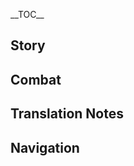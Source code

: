 {{CharacterTabs}}
{{LanguageTabs}}
{{Stub|1={{Meta/VO|tl=1|Chinese}}}}
__TOC__
==Story==
{{VO/Story
|character           = {{ROOTPAGENAME}}
|language            = zh
|language_s          = zh
|language_t          = zh-tw
|name_s              = 珊瑚宫心海
|name_t              = 珊瑚宮心海

|vo_01_01_title_s    = 初次见面…
|vo_01_01_title_t    = 初次見面…
|vo_01_01_subtitle   = Hello
|vo_01_01_file       = VO_{language}{character} Hello.ogg
|vo_01_01_tx_s       = 我是珊瑚宫心海，海祇岛的「现人神巫女」。此次与你一起出行，就当做是放松一下…咳，就当做是对外考察吧。不用担心，临行前我留下了不少锦囊，将海祇岛近期的发展计划布置完毕了。稍微离开一会儿，也没有关系。
|vo_01_01_tx_t       = 我是珊瑚宮心海，海祇島的「現人神巫女」。此次與（你/妳）一起出行，就當做是放鬆一下…咳，就當做是對外考察吧。不用擔心，臨行前我留下了不少錦囊，將海祇島近期的發展計畫安排完畢了。稍微離開一會兒，也沒有關係。
|vo_01_01_rm_s       = Wǒ shì Shānhúgōng Xīnhǎi, Hǎiqí-dǎo de "Xiànrénshén Wūnǚ". Cǐcì yǔ ní chūxíng, jiù dàngzuò shì fàngsōng yīxià... Kè, jiù dàngzuò shì duìwài kǎochá ba. Bùyòng dānxīn, línxíng qián wǒ liúxiàle bùshǎo jǐnnáng, jiāng Hǎiqí-dǎo jìnqī de fāzhǎn jìhuà bùzhì wánbìle. Shāowēi líkāi yīhuǐr, yě méiyǒu guānxì.
|vo_01_01_rm_t       = Wǒ shì Shānhúgōng Xīnhǎi, Hǎiqí-dǎo de "Xiànrénshén Wūnǚ". Cǐcì yǔ ní chūxíng, jiù dàngzuò shì fàngsōng yīxià... Kè, jiù dàngzuò shì duìwài kǎochá ba. Bùyòng dānxīn, línxíng qián wǒ liúxiàle bùshǎo jǐnnáng, jiāng Hǎiqí-dǎo jìnqí de fāzhǎn jìhuà ānpái wánbìle. Shāowéi líkāi yīhuìr, yě méiyǒu guānxì.
|vo_01_01_tl         =

|vo_02_01_title_s    = 闲聊・阅读
|vo_02_01_title_t    = 閒聊・閱讀
|vo_02_01_subtitle   = Chat: Reading
|vo_02_01_file       = VO_{language}{character} Chat - Reading.ogg
|vo_02_01_tx_s       = 八重堂出版的许多作品，深入浅出地阐明了兵法原理，我很喜欢。
|vo_02_01_tx_t       = 八重堂出版的許多作品，深入淺出地闡明了兵法原理，我很喜歡。
|vo_02_01_rm         = Bāchóng-táng chūbǎn de xǔduō zuòpǐn, shēnrù-qiǎnchū de chǎnmíngle bīngfǎ yuánlǐ, wǒ hěn xǐhuān.
|vo_02_01_tl         =

|vo_02_02_title_s    = 闲聊・游鱼
|vo_02_02_title_t    = 閒聊・游魚
|vo_02_02_subtitle   = Chat: Fish
|vo_02_02_file       = VO_{language}{character} Chat - Fish.ogg
|vo_02_02_tx_s       = 每个生灵的意志都值得尊重，就像海中的游鱼，也有自己的方向。
|vo_02_02_tx_t       = 每個生靈的意志都值得尊重，就像海中的游魚，也有自己的方向。
|vo_02_02_rm         = Měigè shēnglíng de yìzhì, dōu zhídé zūnzhòng, jiùxiàng shì hǎi zhōng de yóuyú, yě yǒu zìjǐ de fāngxiàng.
|vo_02_02_tl         =

|vo_02_03_title_s    = 闲聊・准备
|vo_02_03_title_t    = 閒聊・準備
|vo_02_03_subtitle   = Chat: Preparation
|vo_02_03_file       = VO_{language}{character} Chat - Preparation.ogg
|vo_02_03_tx_s       = 未雨绸缪，才能临危不乱。
|vo_02_03_tx_t       = 未雨綢繆，才能臨危不亂。
|vo_02_03_rm_s       = Wèiyǔ-chóumóu, cáinéng línwēi-bùluàn.
|vo_02_03_rm_t       = Wèiyǔ-chóumóu, cáinéng línwéi-bùluàn.
|vo_02_03_tl         = Only by making advance preparations<ref group="TN •">{{Lang|mini=1|zh={{wt|未雨綢繆#Chinese|未雨绸缪}}|zh_rm=wèiyǔ-chóumóu|zh_lit=to repair the roof before it rains}} is an idiom that means to prepare for a rainy day or to take the necessary precautions.</ref>, can we avoid being frantic in the face of peril.

|vo_03_01_title_s    = 下雨的时候…
|vo_03_01_title_t    = 下雨的時候…
|vo_03_01_subtitle   = When It Rains
|vo_03_01_file       = VO_{language}{character} When It Rains.ogg
|vo_03_01_tx_s       = 雨中行军，可以隐蔽声息，但对体能却是很大的考验…
|vo_03_01_tx_t       = 雨中行軍，可以隱蔽聲息，但對體能卻是很大的考驗…
|vo_03_01_rm_s       = Yǔ zhōng xíngjūn, kěyǐ yǐnbì shēngxī, dàn duì tǐnéng què shì hěn dà de kǎoyàn...
|vo_03_01_rm_t       = Yǔ zhōng xíngjūn, kěyǐ yǐnbì shēngxí, dàn duì tǐnéng què shì hěn dà de kǎoyàn...
|vo_03_01_tl         =  

|vo_03_02_title_s    = 下雪的时候…
|vo_03_02_title_t    = 下雪的時候…
|vo_03_02_subtitle   = When It Snows
|vo_03_02_file       = VO_{language}{character} When It Snows.ogg
|vo_03_02_tx_s       = 雪…真漂亮呀。
|vo_03_02_tx_t       = 雪…真漂亮呀。
|vo_03_02_rm         = Xuě... zhēn piàoliàng ya.
|vo_03_02_tl         = The snow... it's really beautiful.

|vo_03_03_title_s    = 阳光很好…
|vo_03_03_title_t    = 陽光很好…
|vo_03_03_subtitle   = When the Sun Is Out
|vo_03_03_file       = VO_{language}{character} When the Sun Is Out.ogg
|vo_03_03_tx_s       = 天色真好，一起走走吧？
|vo_03_03_tx_t       = 天色真好，一起走走吧？
|vo_03_03_rm         = Tiānsè zhēnhǎo, yīqǐ zǒuzǒu ba?
|vo_03_03_tl         = The weather is nice. Shall we go for a walk?

|vo_03_04_title_s    = 刮大风了…
|vo_03_04_title_t    = 颳大風了…
|vo_03_04_subtitle   = When the Wind Is Blowing
|vo_03_04_file       = VO_{language}{character} When the Wind Is Blowing.ogg
|vo_03_04_tx_s       = 嗯…这么大的风，正适合用火攻之计。
|vo_03_04_tx_t       = 嗯…這麼大的風，正適合用火攻之計。
|vo_03_04_rm         = Ǹg... Zhèmè dà de fēng, zhèng shìhé yòng huǒgōngzhījì.
|vo_03_04_tl         =

|vo_04_01_title_s    = 早上好…
|vo_04_01_title_t    = 早安…
|vo_04_01_subtitle   = Good Morning
|vo_04_01_file       = VO_{language}{character} Good Morning.ogg
|vo_04_01_tx_s       = 早安。我刚刚读到一段有趣的兵法，要一起研究一下吗？
|vo_04_01_tx_t       = 早安。我剛剛讀到一段有趣的兵法，要一起研究一下嗎？
|vo_04_01_rm_s       = Zǎo'ān. Wǒ gānggāng dúdào yī duàn yǒuqù de bīngfǎ, yào yīqǐ yánjiū yīxià ma?
|vo_04_01_rm_t       = Zǎo'ān. Wǒ gānggāng dúdào yī duàn yǒuqù de bīngfǎ, yào yīqǐ yánjiù yīxià ma?
|vo_04_01_tl         =

|vo_04_02_title_s    = 中午好…
|vo_04_02_title_t    = 午安…
|vo_04_02_subtitle   = Good Afternoon
|vo_04_02_file       = VO_{language}{character} Good Afternoon.ogg
|vo_04_02_tx_s       = 下午的作战方案要进行一些修正，这样可以保证更高的效率。
|vo_04_02_tx_t       = 下午的作戰方案要進行一些修正，這樣可以保證更高的效率。
|vo_04_02_rm         = Xiàwǔ de zuòzhàn fāng'àn yào jìnxíng yīxiē xiūzhèng, zhèyàng kěyǐ bǎozhèng gèng gāo de xiàolǜ.
|vo_04_02_tl         =

|vo_04_03_title_s    = 晚上好…
|vo_04_03_title_t    = 晚上好…
|vo_04_03_subtitle   = Good Evening
|vo_04_03_file       = VO_{language}{character} Good Evening.ogg
|vo_04_03_tx_s       = 嗯？这么快就到晚上了？跟你在一起，时间总是会过得格外快。
|vo_04_03_tx_t       = 嗯？這麼快就到晚上了？跟（你/妳）在一起，時間總是會過得特別快。
|vo_04_03_rm         = Ǹg? Zhème kuài jiù dào wǎnshàngle? Gēn nǐ zài yīqǐ, shíjiān zǒngshì huì guò de géwài kuài.
|vo_04_03_tl         =

|vo_04_04_title_s    = 晚安…
|vo_04_04_title_t    = 晚安…
|vo_04_04_subtitle   = Good Night
|vo_04_04_file       = VO_{language}{character} Good Night.ogg
|vo_04_04_tx_s       = 好好休息，养精蓄锐。晚安。
|vo_04_04_tx_t       = 好好休息，養精蓄銳。晚安。
|vo_04_04_rm_s       = Hǎohao xiūxi, yǎngjīng-xùruì. Wǎn'ān.
|vo_04_04_rm_t       = Hǎohao xiūxí, yǎngjīng-xùruì. Wǎn'ān.
|vo_04_04_tl         =

|vo_05_01_title_s    = 关于珊瑚宫心海自己・锦囊
|vo_05_01_title_t    = 關於珊瑚宮心海自己・錦囊
|vo_05_01_subtitle   = About {character}: Directives
|vo_05_01_file       = VO_{language}{character} About {character} - Directives.ogg
|vo_05_01_tx_s       = 战场局势千变万化，一念之差就可能葬送全局。所以在开战前，我会将所有情况纳入考量，写成锦囊交给将士们去执行。不过目前来看，他们对锦囊有些过于依赖了。我还是希望他们多读些兵书，靠自己的力量辨析战场的局势，这样才能更好地抓住战机。
|vo_05_01_tx_t       = 戰場局勢千變萬化，一念之差就可能葬送全域。所以在開戰前，我會將所有情況納入考量，寫成錦囊交給將士們去執行。不過目前來看，他們對錦囊有些過於依賴了。我還是希望他們多讀些兵書，靠自己的力量辨析戰場的局勢，這樣才能更好地抓住戰機。
|vo_05_01_rm         = Zhànchǎng júshì qiānbiàn-wànhuà, yīniànzhīchā jiù kě'néng zàngsòng quánjú. Suǒyǐ zài kāizhàn qián, wǒ huì jiāng suǒyǒu qíngkuàng nàrù kǎoliáng, xiěchéng jǐnnáng jiāo gěi jiàngshìmen qù zhíxíng. Bùguò mùqián lái kàn, tāmen duì jǐn náng yǒuxiē guòyú yīlàile. Wǒ háishì xīwàng tāmen duō dú xiē bīngshū, kào zìjǐ de lìliàng biànxī zhànchǎng de júshì, zhèyàng cáinéng gèng hǎo de zhuāzhù zhànjī.
|vo_05_01_tl         =

|vo_05_02_title_s    = 关于珊瑚宫心海自己・放松
|vo_05_02_title_t    = 關於珊瑚宮心海自己・放鬆
|vo_05_02_subtitle   = About {character}: Relaxing
|vo_05_02_file       = VO_{language}{character} About {character} - Relaxing.ogg
|vo_05_02_tx_s       = 真希望这次作战快点结束。八重堂出版的新印《沉秋拾剑录》已经可以买到了，好想呆在房间里一口气看完…
|vo_05_02_tx_t       = 真希望這次作戰快點結束。八重堂出版的新印《沉秋拾劍錄》已經可以買到了，好想待在房間裡一口氣看完…
|vo_05_02_rm         = Zhēn xīwàng zhè cì zuòzhàn kuàidiǎn jiéshù. Bāchóng-táng chūbǎn de xīnyìn "Chénqiū Shíjiàn-lù" yǐjīng kěyǐ mǎi dàole, hǎoxiǎng dāi zài fángjiān lǐ yīkoǔqì kànwán...
|vo_05_02_tl         =

|vo_06_01_title_s    = 关于我们・见闻
|vo_06_01_title_t    = 關於我們・見聞
|vo_06_01_subtitle   = About Us: Experience
|vo_06_01_file       = VO_{language}{character} About Us - Experience.ogg
|vo_06_01_tx_s       = 母亲曾教导过我，只有眼界开阔，才能成为合格的领袖。不过以前的我常年往返于珊瑚宫与军队之间，不曾亲自出来冒险，难免会有许多不懂的地方。嗯，这些就请你多担待啦。
|vo_06_01_tx_t       = 母親曾教導過我，只有眼界開闊，才能成為合格的領袖。不過以前的我常年往返於珊瑚宮與軍隊之間，不曾親自出來冒險，難免會有許多不懂的地方。嗯，這些就請（你/妳）多擔待啦。
|vo_06_01_rm         = Mǔqīn céng jiàodǎoguò wǒ, zhǐyǒu yǎnjiè kāikuò, cáinéng chéngwéi hégé de lǐngxiù. Bùguò yǐqián de wǒ chángnián wǎngfǎn yú Shānhúgōng yǔ jūnduì zhī jiān, bùcéng qīnzì chūlái màoxiǎn, nánmiǎn huì yǒu xǔduō bù dǒng de dìfāng. Ǹg, zhèxiē jiù qǐng nǐ duō dāndài la.
|vo_06_01_tl         =

|vo_06_02_title_s    = 关于我们・困惑
|vo_06_02_title_t    = 關於我們・困惑
|vo_06_02_subtitle   = About Us: Confusion
|vo_06_02_file       = VO_{language}{character} About Us - Confusion.ogg
|vo_06_02_tx_s       = 都说人心难测，但作为现人神巫女，我必须努力去理解每个人的想法才行。就从你开始吧，旅行者，让我猜猜…你现在在想些什么呢？
|vo_06_02_tx_t       = 都說人心難測，但作為現人神巫女，我必須努力去理解每個人的想法才行。就從（你/妳）開始吧，旅行者，讓我猜猜…（你/妳）現在在想些什麼呢？
|vo_06_02_rm         = Dōu shuō rénxīn-náncè, dàn zuòwéi Xiànrénshén Wūnǚ, wǒ bìxū nǔlì qù lǐjiě měi gè rén de xiǎngfǎ cái xíng. Jiù cóng nǐ kāishǐ ba, Lǚxíngzhě, ràng wǒ cāicāi... Nǐ xiànzài zài xiǎng xiē shénme ne?
|vo_06_02_tl         =

|vo_07_01_title_s    = 关于「神之眼」…
|vo_07_01_title_t    = 關於「神之眼」…
|vo_07_01_subtitle   = About the [[Vision]]
|vo_07_01_file       = VO_{language}{character} About the Vision.ogg
|vo_07_01_tx_s       = 在我眼中，「神之眼」便是愿望的象征。我们之所以成立反抗军，反对眼狩令，就是因为愿望是非常宝贵的东西，不该被轻易放弃，更不该被强行剥夺。
|vo_07_01_tx_t       = 在我眼中，「神之眼」便是願望的象徵。我們之所以成立反抗軍，反對眼狩令，就是因為願望是非常寶貴的東西，不該被輕易放棄，更不該被強行剝奪。
|vo_07_01_rm         = Zài wǒ yǎnzhōng,"Shénzhīyǎn" biàn shì yuànwàng de xiàngzhēng. Wǒmen zhīsuǒyǐ chénglì Fǎnkàng-jūn, fǎnduì Yǎnshòu-lìng, jiùshì yīnwèi yuànwàng shì fēicháng bǎoguì de dōngxī, bùgāi bèi qīngyì fàngqì, gèng bù āi bèi qiángxíng bōduó.
|vo_07_01_tl         =

|vo_07_02_title_s    = 有什么想要分享・刊物
|vo_07_02_title_t    = 有什麼想要分享・刊物
|vo_07_02_subtitle   = Anything to Share: Periodicals
|vo_07_02_file       = VO_{language}{character} Anything to Share - Periodicals.ogg
|vo_07_02_tx_s       = 八重堂出版的刊物中，我尤其喜欢这本《提瓦特战争艺术》。你看，上面记录了许多经典战役，以及兵法名家对此的解析。其中有几篇我特别欣赏，让我来念给你听…
|vo_07_02_tx_t       = 八重堂出版的刊物中，我尤其喜歡這本《提瓦特戰爭藝術》。（你/妳）看，上面記錄了許多經典戰役，以及兵法名家對此的解析。其中有幾篇我特別欣賞，讓我來唸給（你/妳）聽…
|vo_07_02_rm         = Bāchóng-táng chūbǎn de kānwù zhōng, wǒ yóuqí xǐhuān zhèběn "Tíwǎtè Zhànzhēng Yìshù". Nǐkàn, shàngmiàn jìlùle xǔduō jīngdiǎn zhànyì, yǐjí bīngfǎ míngjiā duìcǐ de jiěxī. Qízhōng yǒu jǐ piān wǒ tèbié xīnshǎng, ràng wǒ lái niàn gěi nǐ tīng...
|vo_07_02_tl         =

|vo_07_03_title_s    = 有什么想要分享・潜水
|vo_07_03_title_t    = 有什麼想要分享・潛水
|vo_07_03_subtitle   = Anything to Share: Diving
|vo_07_03_file       = VO_{language}{character} Anything to Share - Diving.ogg
|vo_07_03_tx_s       = 水下的世界虽不如陆地上明亮，但每次呆在那里时，心都会慢慢沉静下来。鱼群在远处游动，水母在身旁起舞，让人不知不觉就会放下所有烦恼。有机会的话，我带你去看看吧？
|vo_07_03_tx_t       = 水下的世界雖不如陸地上明亮，但每次待在那裡時，心都會慢慢沉靜下來。魚群在遠處游動、水母在身旁起舞，讓人不知不覺就會放下所有煩惱。有機會的話，我帶（你/妳）去看看吧？
|vo_07_03_rm         = Shuǐ xià de shìjiè suī bùrú lùdì shàng míngliàng, dàn měicì dāizài nàlǐ shí, xīn dōuhuì mànman chénjìng xiàlái. Yúqún zài yuǎnchù yóudòng, shuǐmǔ zài shēnpáng qǐwǔ, ràng rén bùzhī-bùjué jiù huì fàngxià suǒyǒu fánnǎo. Yǒu jīhuì dehuà, wǒ dài nǐ qù kànkàn ba?
|vo_07_03_tl         =

|vo_07_04_title_s    = 感兴趣的见闻…
|vo_07_04_title_t    = 感興趣的見聞…
|vo_07_04_subtitle   = Interesting Things
|vo_07_04_file       = VO_{language}{character} Interesting Things.ogg
|vo_07_04_tx_s       = 我很喜欢海祇珊瑚珍珠，它为海祇岛带来了许多财富，是大海给予我们的馈赠。
|vo_07_04_tx_t       = 我很喜歡海祇珊瑚珍珠，它為海祇島帶來了許多財富，是大海給予我們的饋贈。
|vo_07_04_rm         = Wǒ hěn xǐhuān Hǎiqí Shānhú Zhēnzhū, tā wèi Hǎiqí-dǎo dài láile xǔduō cáifù, shì dàhǎi jǐyǔ wǒmen de kuìzèng.
|vo_07_04_tl         =

|vo_08_01_title_s    = 关于五郎…
|vo_08_01_title_t    = 關於五郎…
|vo_08_01_subtitle   = About [[Gorou]]
|vo_08_01_file       = VO_{language}{character} About Gorou.ogg
|vo_08_01_tx_s       = 五郎是不可多得的优秀将领。他真诚、坚毅、果敢…能够与部下同食同寝，也能够提出许多出人意料的作战方案。但他也有一个小小的缺点，就是在战斗中容易亢奋上头。如果你和他一起行动的话，一定要在关键时候拉住他。
|vo_08_01_tx_t       = 五郎是不可多得的優秀將領。他真誠、堅毅、果敢…能夠與部下同食同寢，也能夠提出許多出人意料的作戰方案。但他也有一個小小的缺點，就是在戰鬥中容易亢奮上頭。如果（你/妳）和他一起行動的話，一定要在關鍵時候拉住他。
|vo_08_01_rm_s       = Wǔláng shì bùkě-duōdé de yōuxiù jiànglǐng. Tā zhēnchéng, jiānyì, guǒgǎn... nénggòu yǔ bùxià tóngshí-tóngqǐn, yě nénggòu tíchū xǔduō chūrényìliào de zuòzhàn fāng'àn. Dàn tā yěyǒu yīgè xiǎoxiǎo de quēdiǎn, jiùshì zài zhàndòu zhōng róngyì kàngfèn shàngtou. Rúguǒ nǐ hé tā yīqǐ xíngdòng dehuà, yīdìng yào zài guānjiàn shíhòu lā zhù tā.
|vo_08_01_rm_t       = Wǔláng shì bùkě-duōdé de yōuxiù jiànglǐng. Tā zhēnchéng, jiānyì, guǒgǎn... nénggòu yǔ bùxià tóngshí-tóngqǐn, yě nénggòu tíchū xǔduō chūrényìliào de zuòzhàn fāng'àn. Dàn tā yěyǒu yīgè xiǎoxiǎo de quēdiǎn, jiùshì zài zhàndòu zhōng róngyì kàngfèn shàngtou. Rúguǒ nǐ hàn tā yīqǐ xíngdòng dehuà, yīdìng yào zài guānjiàn shíhòu lā zhù tā.
|vo_08_01_tl         =

|vo_08_02_title_s    = 关于九条裟罗…
|vo_08_02_title_t    = 關於九條裟羅…
|vo_08_02_subtitle   = About [[Kujou Sara]]
|vo_08_02_file       = VO_{language}{character} About Kujou Sara.ogg
|vo_08_02_tx_s       = 不得不承认，九条裟罗是一个难缠的对手。虽然她很少使用计策与谋略，但她在正面战场做得很好。幕府军对她非常信服，在她的带领下团结一致、悍不畏死，曾经几度给反抗军带来了巨大的威胁。
|vo_08_02_tx_t       = 不得不承認，九條裟羅是一個難纏的對手。雖然她很少使用計策與謀略，但她在正面戰場做得很好。幕府軍對她非常信服，在她的帶領下團結一致、悍不畏死，曾經幾度給反抗軍帶來了巨大的威脅。
|vo_08_02_rm         = Bùdé-bùchéngrèn, Jiǔtiáo Shāluō shì yīgè nánchán de duìshǒu. Suīrán tā hěn shǎo shǐyòng jìcè yǔ móulüè, dàn tā zài zhèngmiàn zhànchǎng zuò dé hěn hǎo. Mùfǔ-jūn duì tā fēicháng xìnfú, zài tā de dàilǐng xià tuánjié-yīzhì, hànbùwèisǐ, céngjīng jǐ dù gěi Fǎnkàng-jūn dài láile jùdà de wēixié.
|vo_08_02_tl         =

|vo_08_03_title_s    = 关于八重神子…
|vo_08_03_title_t    = 關於八重神子…
|vo_08_03_subtitle   = About [[Yae Miko]]
|vo_08_03_file       = VO_{language}{character} About Yae Miko.ogg
|vo_08_03_tx_s       = 八重宫司的许多事迹，我也有听说过。平心而论，我认为她是一位非常优秀的巫女，至少在「巫女」的本职上，她做到了无可挑剔的程度。听说她还负责八重堂轻小说出版事宜，真是个难以捉摸的人…
|vo_08_03_tx_t       = 八重宮司的許多事蹟，我也有聽說過。平心而論，我認為她是一位非常優秀的巫女，至少在「巫女」的本職上，她做到了無可挑剔的程度。聽說她還負責八重堂輕小說出版事宜，真是個難以捉摸的人…
|vo_08_03_rm_s       = Bāchóng Gōngsī de xǔduō shìjì, wǒ yěyǒu tīngshuōguò. Píngxīn'érlùn, wǒ rènwéi tā shì yī wèi fēicháng yōuxiù de wūnǚ, zhìshǎo zài "wūnǚ" de běnzhí shàng, tā zuòdàole wúkě tiāotì de chéngdù. Tīngshuō tā hái fùzé Bāchóng-táng qīngxiǎoshuō chūbǎn shìyí, zhēnshi gè nányǐ zhuōmō de rén...
|vo_08_03_rm_t       = Bāchóng Gōngsī de xǔduō shìjī, wǒ yěyǒu tīngshuōguò. Píngxīn'érlùn, wǒ rènwéi tā shì yī wèi fēicháng yōuxiù de wūnǚ, zhìshǎo zài "wūnǚ" de běnzhí shàng, tā zuòdàole wúkě tiāotì de chéngdù. Tīngshuō tā hái fùzé Bāchóng-táng qīngxiǎoshuō chūbǎn shìyí, zhēnshi gè nányǐ zhuōmō de rén...
|vo_08_03_tl         =

|vo_08_04_title_s    = 关于雷电将军…
|vo_08_04_title_t    = 關於雷電將軍…
|vo_08_04_subtitle   = About the [[Raiden Shogun]]
|vo_08_04_file       = VO_{language}{character} About Raiden Shogun.ogg
|vo_08_04_tx_s       = 眼狩令结束之后，海祇岛也回归了正常的生活。时至今日，我已经不想去评判将军的对错，我更在意的是海祇岛的未来。我希望将军能够信守承诺，我们与幕府相安无事。但若是有一天，将军再次无视民众的愿望，那我们也绝不会坐视不管。
|vo_08_04_tx_t       = 眼狩令結束之後，海祇島也回歸了正常的生活。時至今日，我已經不想去評判將軍的對錯，我更在意的是海祇島的未來。我希望將軍能夠信守承諾，我們與幕府相安無事。但若是有一天，將軍再次無視民眾的願望，那我們也絕不會坐視不管。
|vo_08_04_rm         = Yǎnshòu-lìng jiéshù zhīhòu, Hǎiqí-dǎo yě huíguīle zhèngcháng de shēnghuó. Shí zhì jīnrì, wǒ yǐjīng bùxiǎng qù píngpàn Jiāngjūn de duìcuò, wǒ gèng zàiyì de shì Hǎiqí-dǎo de wèilái. Wǒ xīwàng Jiāngjūn nénggòu xìnshǒu chéngnuò, wǒmen yǔ Mùfǔ xiāng'ān wúshì. Dàn ruòshì yǒu yītiān, Jiāngjūn zàicì wú shì mínzhòng de yuànwàng, nà wǒmen yě jué bùhuì zuòshì-bùguǎn.
|vo_08_04_tl         =

|vo_08_05_title_s    = 关于北斗…
|vo_08_05_title_t    = 關於北斗…
|vo_08_05_subtitle   = About [[Beidou]]
|vo_08_05_file       = VO_{language}{character} About Beidou.ogg
|vo_08_05_tx_s       = 当时与北斗一同伏击幕府军的时候，我也曾提出过「担心幕府军事先察觉」的担忧。不过北斗对我说，她的船队令行禁止，能够悄无声息地发动奇袭，事实证明果然如此。如今我们海祇岛的船队在训练时遇到了瓶颈，我倒真想请她来指导一番…
|vo_08_05_tx_t       = 當時與北斗一同伏擊幕府軍的時候，我也曾提出過「擔心幕府軍事先察覺」的擔憂。不過北斗對我說，她的船隊令行禁止，能夠悄無聲息地發動奇襲，事實證明果然如此。如今我們海祇島的船隊在訓練時遇到了瓶頸，我倒真想請她來指導一番…
|vo_08_05_rm_s       = Dāngshí yǔ Běidǒu yītóng fújī Mùfǔ-jūn de shíhòu, wǒ yě céng tíchūguò "dānxīn Mùfǔ-jūn shìxiān chájué" de dānyōu. Bùguò Běidǒu duì wǒ shuō, tā de chuánduì lìngxíng-jìnzhǐ, nénggòu qiǎo wú shēngxī de fādòng qíxí, shìshí zhèngmíng guǒrán rúcǐ. Rújīn wǒmen Hǎiqí-dǎo de chuánduì zài xùnliàn shí yù dàole píngjǐng, wǒ dào zhēn xiǎng qǐng tā lái zhǐdǎo yī fān...
|vo_08_05_rm_t       = Dāngshí yǔ Běidǒu yītóng fújí Mùfǔ-jūn de shíhòu, wǒ yě céng tíchūguò "dānxīn Mùfǔ-jūn shìxiān chájué" de dānyōu. Bùguò Běidǒu duì wǒ shuō, tā de chuánduì lìngxíng-jìnzhǐ, nénggòu qiǎo wú shēngxí de fādòng qíxí, shìshí zhèngmíng guǒrán rúcǐ. Rújīn wǒmen Hǎiqí-dǎo de chuánduì zài xùnliàn shí yù dàole píngjǐng, wǒ dào zhēn xiǎng qǐng tā lái zhǐdǎo yī fān...
|vo_08_05_tl         =

|vo_08_06_title_s    = 关于枫原万叶…
|vo_08_06_title_t    = 關於楓原萬葉…
|vo_08_06_subtitle   = About [[Kaedehara Kazuha]]
|vo_08_06_file       = VO_{language}{character} About Kaedehara Kazuha.ogg
|vo_08_06_tx_s       = 万叶曾在反抗军待过一段时间。印象里，他跟五郎的关系很好，两个人经常并肩作战。万叶性格洒脱，不喜欢被约束，但身处军队的时候，他又会严格遵守各项纪律。在我看来，他不仅剑术高超，性格也非常成熟。
|vo_08_06_tx_t       = 萬葉曾在反抗軍待過一段時間。印象裡，他跟五郎的關係很好，兩個人經常並肩作戰。萬葉性格灑脫，不喜歡被約束，但身處軍隊的時候，他又會嚴格遵守各項紀律。在我看來，他不僅劍術高超，性格也非常成熟。
|vo_08_06_rm_s       = Wànyè céng zài Fǎnkàng-jūn dàiguò yīduàn shíjiān. Yìnxiàng lǐ, tā gēn Wǔláng de guānxì hěn hǎo, liǎng gèrén jīngcháng bìngjiān zuòzhàn. Wànyè xìnggé sǎtuō, bù xǐhuān bèi yuēshù, dàn shēnchǔ jūnduì de shíhòu, tā yòu huì yán'gé zūnshǒu gè xiàng jìlǜ. Zài wǒ kàn lái, tā bùjǐn jiànshù gāochāo, xìnggé yě fēicháng chéngshú.
|vo_08_06_rm_t       = Wànyè céng zài Fǎnkàng-jūn dàiguò yīduàn shíjiān. Yìnxiàng lǐ, tā gēn Wǔláng de guānxì hěn hǎo, liǎng gèrén jīngcháng bìngjiān zuòzhàn. Wànyè xìnggé sǎtuō, bù xǐhuān bèi yuēshù, dàn shēnchǔ jūnduì de shíhòu, tā yòu huì yán'gé zūnshǒu gè xiàng jìlǜ. Zài wǒ kàn lái, tā bùjǐn jiànshù gāochāo, xìnggé yě fēicháng chéngshóu.
|vo_08_06_tl         =

|vo_08_07_title_s    = 关于鹿野院平藏…
|vo_08_07_title_t    = 關於鹿野院平藏…
|vo_08_07_subtitle   = About [[Shikanoin Heizou]]
|vo_08_07_file       = VO_{language}{character} About Shikanoin Heizou.ogg
|vo_08_07_tx_s       = 刚开始的时候，我非常诧异有人公开穿着天领奉行的制服来海祇岛。如果他是天领奉行的武士，就不该这么鲁莽；如果他是天领奉行的间谍，又不该这么招摇。不过接触过一段时间之后，我发现这位自称是「侦探」的鹿野院先生，对海祇岛的军事布防、政务商贸都不感兴趣，倒像是来旅游的。所以我只是加派了一些人手盯着他，并没有赶他离开。如果你见到他的话，倒是可以跟他聊上几句。
|vo_08_07_tx_t       = 剛開始的時候，我非常詫異有人公開穿著天領奉行的制服來海祇島。如果他是天領奉行的武士，就不該這麼魯莽；如果他是天領奉行的間諜，又不該這麼招搖。不過接觸過一段時間之後，我發現這位自稱是「偵探」的鹿野院先生，對海祇島的軍事佈防、政務商貿都不感興趣，倒像是來旅遊的。所以我只是加派了一些人手盯著他，並沒有趕他離開。如果（你/妳）見到他的話，倒是可以跟他聊上幾句。
|vo_08_07_rm         = Gāng kāishǐ de shíhòu, wǒ fēicháng chàyì yǒurén gōngkāi chuānzhuó tiān lǐng fèngxíng de zhìfú lái Hǎiqí-dǎo. Rúguǒ tā shì tiān lǐng fèngxíng de wǔshì, jiù bù gāi zhème lǔmǎng; rúguǒ tā shì tiān lǐng fèngxíng de jiàndié, yòu bù gāi zhème zhāoyáo. Bùguò jiēchùguò yīduàn shíjiān zhīhòu, wǒ fāxiàn zhè wèi zìchēng shì "zhēntàn" de Lùyěyuàn-xiānshēng, duì Hǎiqí-dǎo de jūnshì bùfáng, zhèngwù shāngmào dōu bùgǎn xìngqù, dào xiàng shì lái lǚyóu de. Suǒyǐ wǒ zhǐshì jiāpàile yīxiē rénshǒu dīngzhe tā, bìng méiyǒu gǎn tā líkāi. Rúguǒ nǐ jiàndào tā dehuà, dǎoshì kěyǐ gēn tā liáoshàng jǐ jù.
|vo_08_07_tl         =

|vo_09_01_title_s    = 想要了解珊瑚宫心海・其一
|vo_09_01_title_t    = 想要瞭解珊瑚宮心海・其一
|vo_09_01_subtitle   = More About {character}: I
|vo_09_01_file       = VO_{language}{character} More About {character} - 01.ogg
|vo_09_01_tx_s       = 越是情况紧迫，越要稳住心态。如果连我也陷入不安的话，其他人要怎么办呢？
|vo_09_01_tx_t       = 越是情況緊迫，越要穩住心態。如果連我也陷入不安的話，其他人該怎麼辦呢？
|vo_09_01_rm         = Yuè shì qíngkuàng jǐnpò, yuè yào wěn zhù xīntài. Rúguǒ lián wǒ yě xiànrù bù'ān de huà, qítā rén yào zěnmebàn ne?
|vo_09_01_tl         =

|vo_09_02_title_s    = 想要了解珊瑚宫心海・其二
|vo_09_02_title_t    = 想要瞭解珊瑚宮心海・其二
|vo_09_02_subtitle   = More About {character}: II
|vo_09_02_file       = VO_{language}{character} More About {character} - 02.ogg
|vo_09_02_tx_s       = 据说我们的祖先曾经生活在海底的渊下宫，是魔神奥罗巴斯将他们带到了地面上。我常常会猜想，海底的宫殿会不会很黑呢？每次想到这里，我就会倍加珍惜眼前的光亮。
|vo_09_02_tx_t       = 據說我們的祖先曾經生活在海底的淵下宮，是魔神奧羅巴斯將他們帶到了地面上。我常常會猜想，海底的宮殿會不會很黑呢？每次想到這裡，我就會備加珍惜眼前的光亮。
|vo_09_02_rm         = Jùshuō wǒmen de zǔxiān céngjīng shēnghuó zài hǎidǐ de Yuānxiàgōng, shì móshén Àoluóbāsī jiāng tāmen dài dàole dìmiàn shàng. Wǒ chángcháng huì cāixiǎng, hǎidǐ de gōngdiàn huìbuhuì hěn hēi ne? Měi cì xiǎngdào zhèlǐ, wǒ jiù huì bèijiā zhēnxī yǎnqián de guāngliàng.
|vo_09_02_tl         =

|vo_09_03_title_s    = 想要了解珊瑚宫心海・其三
|vo_09_03_title_t    = 想要瞭解珊瑚宮心海・其三
|vo_09_03_subtitle   = More About {character}: III
|vo_09_03_file       = VO_{language}{character} More About {character} - 03.ogg
|vo_09_03_tx_s       = 剑鱼二番队的士兵们，在你离开后也推选出了临时队长，但大家还是希望你能回去。我也只能跟他们说，你有一个重要的任务要独自完成，暂时没办法回来。有机会的话，你可以去看看他们，他们想必会很欢迎你的。
|vo_09_03_tx_t       = 劍魚二番隊的士兵們，在（你/妳）離開後也推選出了臨時隊長，但大家還是希望（你/妳）能回去。我也只能跟他們說，（你/妳）有一個重要的任務要獨自完成，暫時沒辦法回來。有機會的話，（你/妳）可以去看看他們，他們想必會很歡迎（你/妳）的。
|vo_09_03_rm_s       = Jiànyú Èrfān-duì de shìbīngmen, zài nǐ líkāi hòu yě tuīxuǎn chūle línshí duìzhǎng, dàn dàjiā háishì xīwàng nǐ néng huíqù. Wǒ yě zhǐnéng gēn tāmen shuō, nǐ yǒu yīgè zhòngyào de rènwù yào dúzì wánchéng, zànshí méi bànfǎ huílái. Yǒu jīhuì dehuà, nǐ kěyǐ qù kànkan tāmen, tāmen xiǎngbì huì hěn huānyíng nǐ de.
|vo_09_03_rm_t       = Jiànyú Èrfān-duì de shìbīngmen, zài nǐ líkāi hòu yě tuīxuǎn chūle línshí duìzhǎng, dàn dàjiā háishì xīwàng nǐ néng huíqù. Wǒ yě zhǐnéng gēn tāmen shuō, nǐ yǒu yīgè zhòngyào de rènwù yào dúzì wánchéng, zhànshí méi bànfǎ huílái. Yǒu jīhuì dehuà, nǐ kěyǐ qù kànkan tāmen, tāmen xiǎngbì huì hěn huānyíng nǐ de.
|vo_09_03_tl         =

|vo_09_04_title_s    = 想要了解珊瑚宫心海・其四
|vo_09_04_title_t    = 想要瞭解珊瑚宮心海・其四
|vo_09_04_subtitle   = More About {character}: IV
|vo_09_04_file       = VO_{language}{character} More About {character} - 04.ogg
|vo_09_04_tx_s       = 其实很早以前，我并不想成为现人神巫女，只想每天读读兵书，做一个幕僚。这样就可以把自己隐藏在幕后，身上的担子也会减轻不少。不过最后还是事与愿违，毕竟血脉这种东西，是没办法违抗的…
|vo_09_04_tx_t       = 其實很早以前，我並不想成為現人神巫女，只想每天讀讀兵書，做一個幕僚。這樣就可以把自己隱藏在幕後，身上的擔子也會減輕不少。不過最後還是事與願違，畢竟血脈這種東西，是沒辦法違抗的…
|vo_09_04_rm         = Qíshí hěn zǎo yǐqián, wǒ bìng bùxiǎng chéngwéi xiàn rén shén wūnǚ, zhǐ xiǎng měitiān dú dú bīngshū, zuò yīgè mùliáo. Zhèyàng jiù kěyǐ bǎ zìjǐ yǐncáng zài mùhòu, shēnshang de dànzi yě huì jiǎnqīng bù shǎo. Bùguò zuìhòu háishì shìyǔyuànwéi, bìjìng xuèmài zhè zhǒng dōngxī, shì méi bànfǎ wéikàng de...
|vo_09_04_tl         =

|vo_09_05_title_s    = 想要了解珊瑚宫心海・其五
|vo_09_05_title_t    = 想要瞭解珊瑚宮心海・其五
|vo_09_05_subtitle   = More About {character}: V
|vo_09_05_file       = VO_{language}{character} More About {character} - 05.ogg
|vo_09_05_tx_s       = 成为现人神巫女之后，我也慢慢习惯了这样的生活。起码当我看到不合理的事情时，我有力量去改变它。更重要的是，我因此和你相遇了不是吗？
|vo_09_05_tx_t       = 成為現人神巫女之後，我也慢慢習慣了這樣的生活。起碼當我看到不合理的事情時，我有力量去改變它。更重要的是，我因此和（你/妳）相遇了不是嗎？
|vo_09_05_rm_s       = Chéngwéi Xiànrénshén Wūnǚ zhīhòu, wǒ yě mànman xíguànle zhèyàng de shēnghuó. Qǐmǎ dāng wǒ kàndào bù hélǐ de shìqíng shí, wǒ yǒu lìliàng qù gǎibiàn tā. Gèng zhòngyào de shì, wǒ yīncǐ hé nǐ xiāngyùle bùshì ma?
|vo_09_05_rm_t       = Chéngwéi Xiànrénshén Wūnǚ zhīhòu, wǒ yě mànman xíguànle zhèyàng de shēnghuó. Qǐmǎ dāng wǒ kàndào bù hélǐ de shìqíng shí, wǒ yǒu lìliàng qù gǎibiàn tā. Gèng zhòngyào de shì, wǒ yīncǐ hàn nǐ xiāngyùle bùshì ma?
|vo_09_05_tl         =

|vo_10_01_title_s    = 珊瑚宫心海的爱好…
|vo_10_01_title_t    = 珊瑚宮心海的愛好…
|vo_10_01_subtitle   = {character}'s Hobbies...
|vo_10_01_file       = VO_{language}{character} Hobbies.ogg
|vo_10_01_tx_s       = 喜欢的事情？我想要找一个安静的地方读兵书，读一天都不会有人来打扰的那种。如果你想跟我一起研究兵法的话，我也是很欢迎的。不过…你得睡地板。
|vo_10_01_tx_t       = 喜歡的事情？我想要找一個安靜的地方讀兵書，讀一天都不會有人來打擾的那種。如果（你/妳）想跟我一起研究兵法的話，我也是很歡迎的。不過…（你/妳）得睡地板。
|vo_10_01_rm_s       = Xǐhuān de shìqíng? Wǒ xiǎngyào zhǎo yīgè ānjìng de dìfāng dú bīngshū, dú yītiān dōu bùhuì yǒurén lái dǎrǎo de nà zhǒng. Rúguǒ nǐ xiǎng gēn wǒ yīqǐ yánjiū bīngfǎ dehuà, wǒ yěshì hěn huānyíng de. Bùguò... Nǐ děi shuì dìbǎn.
|vo_10_01_rm_t       = Xǐhuān de shìqíng? Wǒ xiǎngyào zhǎo yīgè ānjìng de dìfāng dú bīngshū, dú yītiān dōu bùhuì yǒurén lái dǎrǎo de nà zhǒng. Rúguǒ nǐ xiǎng gēn wǒ yīqǐ yánjiù bīngfǎ dehuà, wǒ yěshì hěn huānyíng de. Bùguò... Nǐ děi shuì dìbǎn.
|vo_10_01_tl         =

|vo_10_02_title_s    = 珊瑚宫心海的烦恼…
|vo_10_02_title_t    = 珊瑚宮心海的煩惱…
|vo_10_02_subtitle   = {character}'s Troubles...
|vo_10_02_file       = VO_{language}{character} Troubles.ogg
|vo_10_02_tx_s       = 我其实，并不擅长与人交流。虽然也可以端起「现人神巫女」的架子来应付，但对我来说，这是一件很消耗能量的事情。一旦能量用尽，我也会露出消极的一面。那种形象肯定不能被外人看到啦，民众需要的是一个完美的海祇岛领袖，而不是一个喜欢宅在家里的小姑娘。
|vo_10_02_tx_t       = 我其實，並不擅長與人交流。雖然也可以端起「現人神巫女」的架子來應付，但對我來說，這是一件很消耗能量的事情。一旦能量用盡，我也會露出消極的一面。那種形象肯定不能被外人看到啦，民眾需要的是一個完美的海祇島領袖，而不是一個喜歡宅在家裡的小女生。
|vo_10_02_rm_s       = Wǒ qíshí, bìng bù shàncháng yǔ rén jiāoliú. Suīrán yě kěyǐ duān qǐ "Xiànrénshén Wūnǚ" de jiàzi lái yìngfù, dàn duì wǒ lái shuō, zhè shì yī jiàn hěn xiāohào néngliàng de shìqíng. Yīdàn néngliàng yòng jìn, wǒ yě huì lùchū xiāojí de yīmiàn. Nà zhǒng xíngxiàng kěndìng bùnéng bèi wàirén kàndào la, mínzhòng xūyào de shì yīgè wánměi de Hǎiqí-dǎo lǐngxiù, ér bùshì yīgè xǐhuān zhái zài jiālǐ de xiǎo gūniáng.
|vo_10_02_rm_t       = Wǒ qíshí, bìng bù shàncháng yǔ rén jiāoliú. Suīrán yě kěyǐ duān qǐ "Xiànrénshén Wūnǚ" de jiàzi lái yìngfù, dàn duì wǒ lái shuō, zhè shì yī jiàn hěn xiāohào néngliàng de shìqíng. Yīdàn néngliàng yòng jìn, wǒ yě huì lùchū xiāojí de yīmiàn. Nà zhǒng xíngxiàng kěndìng bùnéng bèi wàirén kàndào la, mínzhòng xūyào de shì yīgè wánměi de Hǎiqí-dǎo lǐngxiù, ér bùshì yīgè xǐhuān zhái zài jiālǐ de xiǎo nǚshēng.
|vo_10_02_tl         =

|vo_10_03_title_s    = 喜欢的食物…
|vo_10_03_title_t    = 喜歡的食物…
|vo_10_03_subtitle   = Favorite Food
|vo_10_03_file       = VO_{language}{character} Favorite Food.ogg
|vo_10_03_tx_s       = 鸟蛋寿司，是我很喜欢的一道料理。它材料常见、做法简单，很适合在军中普及。虽然在战事激烈的时候，吃上一顿鸟蛋寿司也是一种奢侈，但绝大部分时间里，这种朴素的料理能给士兵们带来许多满足。
|vo_10_03_tx_t       = 鳥蛋壽司，是我很喜歡的一道料理。它材料常見、做法簡單，很適合在軍中普及。雖然在戰事激烈的時候，吃上一頓鳥蛋壽司也是一種奢侈，但絕大部分時間裡，這種樸素的料理能給士兵們帶來許多滿足。
|vo_10_03_rm_s       = Niǎodàn Shòusī, shì wǒ hěn xǐhuān de yīdào liàolǐ. Tā cáiliào chángjiàn, zuòfǎ jiǎndān, hěn shìhé zài jūn zhōng pǔjí. Suīrán zài zhànshì jīliè de shíhòu, chī shàng yī dùn Niǎo Dàn Shòusī yěshì yī zhǒng shēchǐ, dàn juédà bùfèn shíjiān lǐ, zhè zhǒng pǔsù de liàolǐ néng gěi shìbīngmen dài lái xǔduō mǎnzú.
|vo_10_03_rm_t       = Niǎodàn Shòusī, shì wǒ hěn xǐhuān de yīdào liàolǐ. Tā cáiliào chángjiàn, zuòfǎ jiǎndān, hěn shìhé zài jūn zhōng pǔjí. Suīrán zài zhànshì jīliè de shíhòu, chī shàng yī dùn Niǎo Dàn Shòusī yěshì yī zhǒng shēchǐ, dàn juédà bùfèn shíjiān lǐ, zhè zhǒng púsù de liàolǐ néng gěi shìbīngmen dài lái xǔduō mǎnzú.
|vo_10_03_tl         =

|vo_10_04_title_s    = 讨厌的食物…
|vo_10_04_title_t    = 討厭的食物…
|vo_10_04_subtitle   = Least Favorite Food
|vo_10_04_file       = VO_{language}{character} Least Favorite Food.ogg
|vo_10_04_tx_s       = 嗯…非要说的话，我不太喜欢跟鱼有关的料理。不过这个还请你帮我保密啦，渔业在海祇岛的占比很重，如果让民众知道我不喜欢鱼料理的话，他们说不定会有一些奇怪的担心。
|vo_10_04_tx_t       = 嗯…非要說的話，我不太喜歡跟魚有關的料理。不過這個還請（你/妳）幫我保密啦，漁業在海祇島的占比很重，如果讓民眾知道我不喜歡魚料理的話，他們說不定會有一些奇怪的擔心。
|vo_10_04_rm         = Ǹg... Fēi yào shuō dehuà, wǒ bù tài xǐhuān gēn yú yǒuguān de liàolǐ. Bùguò zhège hái qǐng nǐ bāng wǒ bǎomì la, yúyè zài Hǎiqí-dǎo de zhànbǐ hěn zhòng, rúguǒ ràng mínzhòng zhīdào wǒ bù xǐhuān yú liàolǐ dehuà, tāmen shuōbudìng huì yǒu yīxiē qíguài de dānxīn.
|vo_10_04_tl         =

<!-- Receiving a Gift -->
|vo_11_01_title_s    = 收到赠礼・其一
|vo_11_01_title_t    = 收到贈禮・其一
|vo_11_01_subtitle   = Receiving a Gift: I
|vo_11_01_file       = VO_{language}{character} Receiving a Gift - 01.ogg
|vo_11_01_tx_s       = 嗯，真好吃！能量似乎也…不、没什么…
|vo_11_01_tx_t       = 嗯，真好吃！能量似乎也…不、沒什麼…
|vo_11_01_rm         = 
|vo_11_01_tl         =  

|vo_11_02_title_s    = 收到赠礼・其二
|vo_11_02_title_t    = 收到贈禮・其二
|vo_11_02_subtitle   = Receiving a Gift: II
|vo_11_02_file       = VO_{language}{character} Receiving a Gift - 02.ogg
|vo_11_02_tx_s       = 分几口慢慢吃的话，幸福感也会持续得更久吧。
|vo_11_02_tx_t       = 分幾口慢慢吃的話，幸福感也會持續得更久吧。
|vo_11_02_rm         = 
|vo_11_02_tl         = 

|vo_11_03_title_s    = 收到赠礼・其三
|vo_11_03_title_t    = 收到贈禮・其三
|vo_11_03_subtitle   = Receiving a Gift: III
|vo_11_03_file       = VO_{language}{character} Receiving a Gift - 03.ogg
|vo_11_03_tx_s       = 嗯，你给我出了一个难题呢。
|vo_11_03_tx_t       = 嗯，（你/妳）給我出了一個難題呢。
|vo_11_03_rm         = 
|vo_11_03_tl         = 

|vo_12_01_title_s    = 生日…
|vo_12_01_title_t    = 生日…
|vo_12_01_subtitle   = Birthday
|vo_12_01_file       = VO_{language}{character} Birthday.ogg
|vo_12_01_tx_s       = 生日快乐！今天有什么安排了吗？没有的话，我们一起在海祇岛庆祝吧。早晨我带你去看日出，白天一起去潜水，晚上的时候在珊瑚宫散步。如果下雨的话，我们就找个地方读兵书，然后一起去尝试做蛋糕。总之今天你不用多想，交给我这个「军师」来安排就好啦。
|vo_12_01_tx_t       = 生日快樂！今天有什麼安排了嗎？沒有的話，我們一起在海祇島慶祝吧。早晨我帶（你/妳）去看日出，白天一起去潛水，晚上的時候在珊瑚宮散步。如果下雨的話，我們就找個地方讀兵書，然後一起去嘗試做蛋糕。總之今天（你/妳）不用多想，交給我這個「軍師」來安排就好啦。
|vo_12_01_rm         = Shēngrì kuàilè! Jīntiān yǒu shé me ānpáile ma? Méiyǒu dehuà, wǒmen yīqǐ zài Hǎiqí-dǎo qìngzhù ba. Zǎochén wǒ dài nǐ qù kàn rì chū, báitiān yīqǐ qù qiánshuǐ, wǎnshàng de shíhòu zài shānhú gōng sànbù. Rúguǒ xià yǔ dehuà, wǒmen jiù zhǎo gè dìfāng dú bīngshū, ránhòu yīqǐ qù chángshì zuò dàngāo. Zǒngzhī jīntiān nǐ bùyòng duō xiǎng, jiāo gěi wǒ zhège "jūnshī" lái ānpái jiù hǎo la.
|vo_12_01_tl         =

|vo_13_01_title_s    = 突破的感受・起
|vo_13_01_title_t    = 突破的感受・起
|vo_13_01_subtitle   = Feelings About Ascension: Intro
|vo_13_01_file       = VO_{language}{character} Feelings About Ascension - 01.ogg
|vo_13_01_tx_s       = 我虽然并不崇尚武力，但能够变强是一件好事。
|vo_13_01_tx_t       = 我雖然並不崇尚武力，但能夠變強是一件好事。
|vo_13_01_rm         = Wǒ suīrán bìng bù chóngshàng wǔlì, dàn nénggòu biàn qiáng shì yī jiàn hǎoshì.
|vo_13_01_tl         =

|vo_13_02_title_s    = 突破的感受・承
|vo_13_02_title_t    = 突破的感受・承
|vo_13_02_subtitle   = Feelings About Ascension: Building Up
|vo_13_02_file       = VO_{language}{character} Feelings About Ascension - 02.ogg
|vo_13_02_tx_s       = 力量在不断地涌出…想必下次作战，我们可以配合得更好。
|vo_13_02_tx_t       = 力量在不斷地湧出…想必下次作戰，我們可以配合得更好。
|vo_13_02_rm         = Lìliàng zài bùduàn de yǒng chū... Xiǎngbì xià cì zuòzhàn, wǒmen kěyǐ pèihé dé gèng hǎo.
|vo_13_02_tl         =

|vo_13_03_title_s    = 突破的感受・转
|vo_13_03_title_t    = 突破的感受・轉
|vo_13_03_subtitle   = Feelings About Ascension: Climax
|vo_13_03_file       = VO_{language}{character} Feelings About Ascension - 03.ogg
|vo_13_03_tx_s       = 沧海月明，潮起潮落。力量更进一步，心境也会有所不同。
|vo_13_03_tx_t       = 滄海月明，潮起潮落。力量更進一步，心境也會有所不同。
|vo_13_03_rm         = Cānghǎi-yuèmíng, cháoqǐ-cháoluò. Lìliàng gèng jìnyībù, xīnjìng yě huì yǒusuǒ bùtóng.
|vo_13_03_tl         =

|vo_13_04_title_s    = 突破的感受・合
|vo_13_04_title_t    = 突破的感受・合
|vo_13_04_subtitle   = Feelings About Ascension: Conclusion
|vo_13_04_file       = VO_{language}{character} Feelings About Ascension - 04.ogg
|vo_13_04_tx_s       = 曾经，我也时常会陷入自我怀疑之中。像我这样的人，真的可以胜任现人神巫女的职位吗？不过现在，我已经很少再去想这些了。与你在一起的时候，任何困难都可以迎刃而解。
|vo_13_04_tx_t       = 曾經，我也時常會陷入自我懷疑之中。像我這樣的人，真的可以勝任現人神巫女的職位嗎？不過現在，我已經很少再去想這些了。與（你/妳）在一起的時候，任何困難都可以迎刃而解。
|vo_13_04_rm         = Céngjīng, wǒ yě shícháng huì xiànrù zìwǒ huáiyí zhī zhōng. Xiàng wǒ zhèyàng de rén, zhēnde kěyǐ shèngrèn Xiànrénshén Wūnǚ de zhíwèi ma? Bùguò xiànzài, wǒ yǐjīng hěn shǎo zài qù xiǎng zhèxiēle. Yǔ nǐ zài yīqǐ de shíhòu, rènhé kùnnán dōu kěyǐ yíngrèn'érjiě.
|vo_13_04_tl         =
}}

==Combat==
{{Combat VO
|character           = {{ROOTPAGENAME}}
|language            = zh

|skill_1_tx_s        = 帮帮忙！
|skill_1_tx_t        = 幫幫忙！
|skill_1_rm          = Bāngbāngmáng!
|skill_1_tl          = Give me a hand!
|skill_2_tx_s        = 别担心。
|skill_2_tx_t        = 別擔心。
|skill_2_rm          = Bié dānxīn.
|skill_2_tl          = Rest assured.
|skill_3_tx_s        = 休养生息。
|skill_3_tx_t        = 休養生息。
|skill_3_rm          = Xiūyǎng-shēngxī.
|skill_3_tl          = Rest and recuperate.<ref group="TN •">{{Lang|mini=1|zh={{wt|休養生息|休养生息}}|zh_rm=xiūyǎng-shēngxī|zh_lit=rest and recuperate}} is an idiom referring to a post-war recovery policy.</ref>

|burst_1_tx_s        = 沧海之约。
|burst_1_tx_t        = 滄海之約。
|burst_1_rm          = Cānghǎi zhī yuē.
|burst_1_tl          = Covenant of the blue ocean.
|burst_2_tx_s        = 翻涌吧！
|burst_2_tx_t        = 翻湧吧！
|burst_2_rm          = Fānyǒng ba!
|burst_2_tl          = Billow!
|burst_3_tx_s        = 深海的加护！
|burst_3_tx_t        = 深海的加護！
|burst_3_rm          = Shēnhǎi de jiāhù!
|burst_3_tl          = Divine protection of the deep sea! (or "Bathysmal blessing!")<ref group="TN •">The term {{lang|"deep sea"|zh=深海}} is also used in the name of {{lang|zh=深海龙蜥|mini=1|zh_tl=Deep-Sea Dragon-Lizard}}, whose English name is [[Bathysmal Vishaps]].</ref>

|sprint-s_1_tx_s     = 我们走吧。
|sprint-s_1_tx_t     = 我們走吧。
|sprint-s_1_rm       = Wǒmen zǒu ba.
|sprint-s_1_tl       = Let's move out.
|sprint-s_2_file     = Sprint Start 02,Sprint Start 03


|glider_1_tx_s       = 风景真好。
|glider_1_tx_t       = 風景真好。
|glider_1_rm         = Fēngjǐng zhēn hǎo.
|glider_1_tl         = The view is very pleasant.
|glider_2_file       = Deploying Wind Glider 02,Deploying Wind Glider 03

|chest_1_tx_s        = 补给可是头等要事。
|chest_1_tx_t        = 補給可是頭等要事。
|chest_1_rm          = Bǔjǐ kěshì tóuděng yàoshì.
|chest_1_tl          = Military supply is indeed a matter of prime importance.
|chest_2_tx_s        = 要好好规划一下如何使用。
|chest_2_tx_t        = 要好好規劃一下如何使用。
|chest_2_rm          = Yào hǎohǎo guīhuà yīxià rúhé shǐyòng.
|chest_2_tl          = Carefully make a plan for how to use them.
|chest_3_tx_s        = 嗯，这就是冒险的乐趣…
|chest_3_tx_t        = 嗯，這就是冒險的樂趣…
|chest_3_rm          = Ǹg, zhè jiùshì màoxiǎn de lèqù...
|chest_3_tl          = Yes, this is exactly the thrill of adventure...

|low-hp_1_tx_s       = 好累…
|low-hp_1_tx_t       = 好累…
|low-hp_1_rm         = Hǎo lèi...
|low-hp_1_tl         = So tired...
|low-hp_2_tx_s       = 需要变更战术。
|low-hp_2_tx_t       = 需要變更戰術。
|low-hp_2_rm         = Xūyào biàngēng zhànshù.
|low-hp_2_tl         = Need to change my tactics.
|low-hp_3_tx_s       = 谨慎为上。
|low-hp_3_tx_t       = 謹慎為上。
|low-hp_3_rm         = Jǐnshèn wéi shàng.
|low-hp_3_tl         = Prudence is the best [strategy].


|fallen_1_tx_s       = 计策…出问题了吗？
|fallen_1_tx_t       = 計策…出問題了嗎？
|fallen_1_rm         = Jìcè... chū wèntíle ma?
|fallen_1_tl         = Was there a problem... with my stratagem?
|fallen_2_tx_s       = 失误了…
|fallen_2_tx_t       = 失誤了…
|fallen_2_rm         = Shīwùle...
|fallen_2_tl         = Made a mistake...
|fallen_3_tx_s       = 不会再犯同样的错误。
|fallen_3_tx_t       =不會再犯同樣的錯誤。
|fallen_3_rm         = Bùhuì zài fàn tóngyàng de cuòwù.
|fallen_3_tl         = I will never make the same mistake again...

|hit-l_1_file        = Light Hit Taken 01,Light Hit Taken 02,Light Hit Taken 03,Light Hit Taken 04,Light Hit Taken 05,Light Hit Taken 06

|hit-h_1_tx_s        = 失策！
|hit-h_1_tx_t        = 失策！
|hit-h_1_rm          = Shīcè
|hit-h_1_tl          = A misjudgment!
|hit-h_2_tx_s        = 真难缠…
|hit-h_2_tx_t        = 真難纏…
|hit-h_2_rm          = Zhēn nánchán...
|hit-h_2_tl          = Tough [opponents]...
|hit-h_3_file        = Heavy Hit Taken 03,Heavy Hit Taken 04,Heavy Hit Taken 05,Heavy Hit Taken 06

|join_1_tx_s         = 这次的作战…让我想想。
|join_1_tx_t         = 這次的作戰…讓我想想。
|join_1_rm           = Zhècì de zuòzhàn... ràng wǒ xiǎngxiang.
|join_1_tl           = This operation... let me think a little bit.
|join_2_tx_s         = 别紧张，我们一定会赢。
|join_2_tx_t         = 別緊張，我們一定會贏。
|join_2_rm           = Bié jǐnzhāng, wǒmen yīdìng huì yíng.
|join_2_tl           = Don't be nervous, we will win for sure.
|join_3_tx_s         = 万事俱备，出发吧。
|join_3_tx_t         = 萬事俱備，出發吧。
|join_3_rm           = Wànshì-jùbèi, chūfā ba.
|join_3_tl           = All is ready, let's move out.

|idle_1_file         = Standby 01,Standby 02

|atk-l_1_file        = Light Attack 01,Light Attack 02,Light Attack 03,Light Attack 04,Light Attack 05,Light Attack 06,Light Attack 07

|atk-m_1_file        = Mid Attack 01,Mid Attack 02,Mid Attack 03

|atk-h_1_file        = Heavy Attack 01,Heavy Attack 02,Heavy Attack 03

|climb_1_file        = Climbing 01,Climbing 02,Climbing 03,Climbing 04,Climbing 05

|climb-b_1_file      = Climbing Breath 01,Climbing Breath 02,Climbing Breath 03

|jump_1_file         = Jumping 01,Jumping 02,Jumping 03,Jumping 04,Jumping 05
}}

==Translation Notes==
{{Reflist|group="TN •"}}

==Navigation==
{{Character Navbox|link type=vo-zh}}